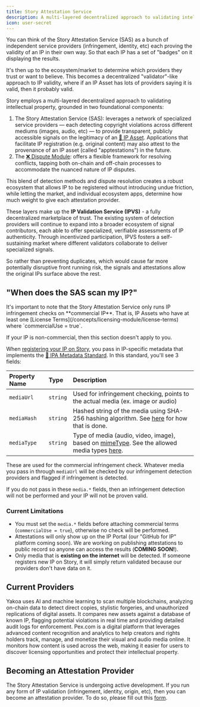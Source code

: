 ```yaml
---
title: Story Attestation Service
description: A multi-layered decentralized approach to validating intellectual property.
icon: user-secret
---
```


<Accordion title="Skip the Read - 1 Minute Summary" icon="circle-info">
  You can think of the Story Attestation Service (SAS) as a bunch of independent service providers (infringement, identity, etc) each proving the validity of an IP in their own way. So that each IP has a set of "badges" on it displaying the results.

It's then up to the ecosystem/market to determine which providers they trust or want to believe. This becomes a decentralized "validator"-like approach to IP validity, where if an IP Asset has lots of providers saying it is valid, then it probably valid.

</Accordion>

Story employs a multi-layered decentralized approach to validating intellectual property, grounded in two foundational components:

1. The Story Attestation Service (SAS): leverages a network of specialized service providers — each detecting copyright violations across different mediums (images, audio, etc) — to provide transparent, publicly accessible signals on the legitimacy of an [🧩 IP Asset](/concepts/ip-asset). Applications that facilitate IP registration (e.g. original content) may also attest to the provenance of an IP asset (called "apptestations") in the future.
2. The [❌ Dispute Module](/concepts/dispute-module): offers a flexible framework for resolving conflicts, tapping both on-chain and off-chain processes to accommodate the nuanced nature of IP disputes.

This blend of detection methods and dispute resolution creates a robust ecosystem that allows IP to be registered without introducing undue friction, while letting the market, and individual ecosystem apps, determine how much weight to give each attestation provider.

These layers make up the **IP Validation Service (IPVS)** - a fully decentralized marketplace of trust. The existing system of detection providers will continue to expand into a broader ecosystem of signal contributors, each able to offer specialized, verifiable assessments of IP authenticity. Through incentivized participation, IPVS fosters a self-sustaining market where different validators collaborate to deliver specialized signals.

So rather than preventing duplicates, which would cause far more potentially disruptive front running risk, the signals and attestations allow the original IPs surface above the rest.

## "When does the SAS scan my IP?"

<Note>
  It's important to note that the Story Attestation Service only runs IP infringement checks on **commercial IP**. That is, IP Assets who have at least one [License Terms](/concepts/licensing-module/license-terms) where `commercialUse = true`.

If your IP is non-commercial, then this section doesn't apply to you.

</Note>

When [registering your IP on Story](/developers/tutorials/how-to-register-ip-on-story), you pass in IP-specific metadata that implements the [📝 IPA Metadata Standard](/concepts/ip-asset/ipa-metadata-standard). In this standard, you'll see 3 fields:

| Property Name | Type     | Description                                                                                                                                                                                                                    |
| :------------ | :------- | :----------------------------------------------------------------------------------------------------------------------------------------------------------------------------------------------------------------------------- |
| `mediaUrl`    | `string` | Used for infringement checking, points to the actual media (ex. image or audio)                                                                                                                                                |
| `mediaHash`   | `string` | Hashed string of the media using SHA-256 hashing algorithm. See [here](/concepts/ip-asset/ipa-metadata-standard#hashing-content) for how that is done.                                                                         |
| `mediaType`   | `string` | Type of media (audio, video, image), based on [mimeType](https://developer.mozilla.org/en-US/docs/Web/HTTP/MIME_types/Common_types). See the allowed media types [here](/concepts/ip-asset/ipa-metadata-standard#media-types). |

These are used for the commercial infringement check. Whatever media you pass in through `mediaUrl` will be checked by our infringement detection providers and flagged if infringement is detected.

If you do not pass in these `media.*` fields, then an infringement detection will not be performed and your IP will not be proven valid.

### Current Limitations

- You must set the `media.*` fields before attaching commercial terms (`commercialUse = true`), otherwise no check will be performed.
- Attestations will only show up on the IP Portal (our "GitHub for IP" platform coming soon). We are working on publishing attestations to public record so anyone can access the results (**COMING SOON!**).
- Only media that is **existing on the internet** will be detected. If someone registers new IP on Story, it will simply return validated because our providers don't have data on it.

## Current Providers

<CardGroup cols={2}>
  <Card title="Yakoa" href="https://www.yakoa.io/" icon="house" color="#190087">
    Yakoa uses AI and machine learning to scan multiple blockchains, analyzing on-chain data to detect direct copies, stylistic forgeries, and unauthorized replications of digital assets. It compares new assets against a database of known IP, flagging potential violations in real time and providing detailed audit logs for enforcement.
  </Card>

  <Card title="Pex" href="https://www.pex.com/" icon="house" color="#019cf4">
    Pex.com is a digital platform that leverages advanced content recognition and analytics to help creators and rights holders track, manage, and monetize their visual and audio media online. It monitors how content is used across the web, making it easier for users to discover licensing opportunities and protect their intellectual property.
  </Card>
</CardGroup>

## Becoming an Attestation Provider

The Story Attestation Service is undergoing active development. If you run any form of IP validation (infringement, identity, origin, etc), then you can become an attestation provider. To do so, please fill out this [form](https://docs.google.com/forms/d/10n3AnWoiLsxpaY17kJlxRazysDe8aOWJgirRnfkFRAk/edit).
